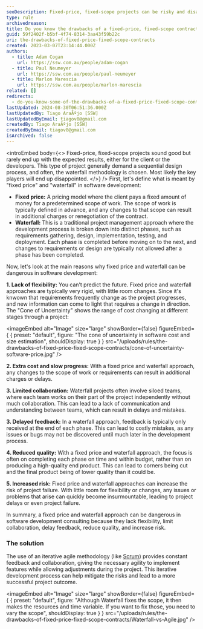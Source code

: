 ```yaml
---
seoDescription: Fixed-price, fixed-scope projects can be risky and disappointing, lacking flexibility, collaboration, and quality, leading to project delays or failure.
type: rule
archivedreason:
title: Do you know the drawbacks of a fixed-price, fixed-scope contract?
guid: 59f2402f-b5bf-4f74-8314-3aa43f59b22c
uri: the-drawbacks-of-fixed-price-fixed-scope-contracts
created: 2023-03-07T23:14:44.000Z
authors:
  - title: Adam Cogan
    url: https://ssw.com.au/people/adam-cogan
  - title: Paul Neumeyer
    url: https://ssw.com.au/people/paul-neumeyer
  - title: Marlon Marescia
    url: https://ssw.com.au/people/marlon-marescia
related: []
redirects:
  - do-you-know-some-of-the-drawbacks-of-a-fixed-price-fixed-scope-contract
lastUpdated: 2024-08-30T06:51:36.000Z
lastUpdatedBy: Tiago AraÃºjo [SSW]
lastUpdatedByEmail: tiagov8@gmail.com
createdBy: Tiago AraÃºjo [SSW]
createdByEmail: tiagov8@gmail.com
isArchived: false
---
```


<introEmbed
  body={<>
Fixed-price, fixed-scope projects sound good but rarely end up with the expected results, either for the client or the developers. This type of project generally demand a sequential design process, and often, the waterfall methodology is chosen. Most likely the key players will end up disappointed.
  </>}
/>
First, let's define what is meant by "fixed price" and "waterfall" in software development:

* **Fixed price:** A pricing model where the client pays a fixed amount of money for a predetermined scope of work. The scope of work is typically defined in advance, and any changes to that scope can result in additional charges or renegotiation of the contract.
* **Waterfall:** This is a traditional project management approach where the development process is broken down into distinct phases, such as requirements gathering, design, implementation, testing, and deployment. Each phase is completed before moving on to the next, and changes to requirements or design are typically not allowed after a phase has been completed.

Now, let's look at the main reasons why fixed price and waterfall can be dangerous in software development:

**1. Lack of flexibility:** You can’t predict the future. Fixed price and waterfall approaches are typically very rigid, with little room changes. Since it's knwown that requirements frequently change as the project progresses, and new information can come to light that requires a change in direction. The "Cone of Uncertainty" shows the range of cost changing at different stages through a project:


<imageEmbed
  alt="Image"
  size="large"
  showBorder={false}
  figureEmbed={ {
    preset: "default",
    figure: "The cone of uncertainty in software cost and size estimation",
    shouldDisplay: true
  } }
  src="/uploads/rules/the-drawbacks-of-fixed-price-fixed-scope-contracts/cone-of-uncertainty-software-price.jpg"
/>

**2. Extra cost and slow progress:** With a fixed price and waterfall approach, any changes to the scope of work or requirements can result in additional charges or delays.

**3. Limited collaboration:** Waterfall projects often involve siloed teams, where each team works on their part of the project independently without much collaboration. This can lead to a lack of communication and understanding between teams, which can result in delays and mistakes.

**3. Delayed feedback:** In a waterfall approach, feedback is typically only received at the end of each phase. This can lead to costly mistakes, as any issues or bugs may not be discovered until much later in the development process.

**4. Reduced quality:** With a fixed price and waterfall approach, the focus is often on completing each phase on time and within budget, rather than on producing a high-quality end product. This can lead to corners being cut and the final product being of lower quality than it could be.

**5. Increased risk:** Fixed price and waterfall approaches can increase the risk of project failure. With little room for flexibility or changes, any issues or problems that arise can quickly become insurmountable, leading to project delays or even project failure.

In summary, a fixed price and waterfall approach can be dangerous in software development consulting because they lack flexibility, limit collaboration, delay feedback, reduce quality, and increase risk.

### The solution

The use of an iterative agile methodology (like [Scrum](http://www.ssw.com.au/ssw/Consulting/Scrum.aspx)) provides constant feedback and collaboration, giving the necessary agility to implement features while allowing adjustments during the project. This iterative development process can help mitigate the risks and lead to a more successful project outcome.


<imageEmbed
  alt="Image"
  size="large"
  showBorder={false}
  figureEmbed={ {
    preset: "default",
    figure: "Although Waterfall fixes the scope, it then makes the resources and time variable. If you want to fix those, you need to vary the scope",
    shouldDisplay: true
  } }
  src="/uploads/rules/the-drawbacks-of-fixed-price-fixed-scope-contracts/Waterfall-vs-Agile.jpg"
/>
